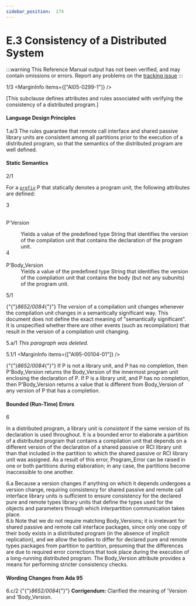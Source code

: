 ```yaml
---
sidebar_position:  174
---
```


# E.3 Consistency of a Distributed System

:::warning
This Reference Manual output has not been verified,
and may contain omissions or errors.
Report any problems on the [tracking issue](https://github.com/ada-lang-io/ada-lang-io/issues/20)
:::


<MarginText>1/3</MarginText>
<MarginInfo items={["AI05-0299-1"]} />
<p>[This subclause defines attributes and rules associated with verifying the consistency of a distributed program.] <br /></p>


#### Language Design Principles

<AnnotatedOnly>
<MarginText>1.a/3</MarginText>
<MarginInfo items={["AI05-0248-1"]} />
<Admonition type="aarm" aarm="note">
The rules guarantee that remote call interface and shared passive library units are consistent among all partitions prior to the execution of a distributed program, so that the semantics of the distributed program are well defined.<br /></Admonition>
</AnnotatedOnly>


#### Static Semantics

<MarginText>2/1</MarginText>
<p>For a <code><a href="../AA-4/AA-4.1#S0093">prefix</a></code> P that statically denotes a program unit, the following attributes are defined: <br /></p>

<MarginText>3</MarginText>
<dt><br/>P'Version</dt>
<dl>
<dd>Yields a value of the predefined type String that identifies the version of the compilation unit that contains the declaration of the program unit.<br /></dd>
<MarginText>4</MarginText>
<dt><br/>P'Body_Version</dt>
<dd>Yields a value of the predefined type String that identifies the version of the compilation unit that contains the body (but not any subunits) of the program unit. <br /></dd>
</dl>
<MarginText>5/1</MarginText>
<MarginInfo items={["AI95-00104-01"]} />
<p>{"{"}<em>8652/0084</em>{"}"} The <em>version</em> of a compilation unit changes whenever the compilation unit changes in a semantically significant way. This document does not define the exact meaning of "semantically significant". It is unspecified whether there are other events (such as recompilation) that result in the version of a compilation unit changing. <br /></p>

<AnnotatedOnly>
<MarginText>5.a/1</MarginText>
<Admonition type="aarm" aarm="note">
<em>This paragraph was deleted.</em><br /></Admonition>
</AnnotatedOnly>

<MarginText>5.1/1</MarginText>
<MarginInfo items={["AI95-00104-01"]} />
<p>{"{"}<em>8652/0084</em>{"}"} If P is not a library unit, and P has no completion, then P'Body_Version returns the Body_Version of the innermost program unit enclosing the declaration of P. If P is a library unit, and P has no completion, then P'Body_Version returns a value that is different from Body_Version of any version of P that has a completion. <br /></p>


#### Bounded (Run-Time) Errors

<MarginText>6</MarginText>
<p>In a distributed program, a library unit is <em>consistent</em> if the same version of its declaration is used throughout. It is a bounded error to elaborate a partition of a distributed program that contains a compilation unit that depends on a different version of the declaration of a shared passive or RCI library unit than that included in the partition to which the shared passive or RCI library unit was assigned. As a result of this error, Program_Error can be raised in one or both partitions during elaboration; in any case, the partitions become inaccessible to one another. <br /></p>

<AnnotatedOnly>
<MarginText>6.a</MarginText>
<Admonition type="aarm" aarm="ramification">
<strong></strong>Because a version changes if anything on which it depends undergoes a version change, requiring consistency for shared passive and remote call interface library units is sufficient to ensure consistency for the declared pure and remote types library units that define the types used for the objects and parameters through which interpartition communication takes place.<br /></Admonition>
</AnnotatedOnly>

<AnnotatedOnly>
<MarginText>6.b</MarginText>
<Admonition type="aarm" aarm="note">
Note that we do not require matching Body_Versions; it is irrelevant for shared passive and remote call interface packages, since only one copy of their body exists in a distributed program (in the absence of implicit replication), and we allow the bodies to differ for declared pure and remote types packages from partition to partition, presuming that the differences are due to required error corrections that took place during the execution of a long-running distributed program. The Body_Version attribute provides a means for performing stricter consistency checks. <br /></Admonition>
</AnnotatedOnly>


#### Wording Changes from Ada 95

<AnnotatedOnly>
<MarginText>6.c/2</MarginText>
<MarginInfo items={["AI95-00104-01"]} />
<Admonition type="aarm" aarm="note">
{"{"}<em>8652/0084</em>{"}"} <strong>Corrigendum:</strong> Clarified the meaning of 'Version and 'Body_Version. <br /></Admonition>
</AnnotatedOnly>

